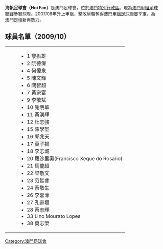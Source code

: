 {{Football club infobox |
  clubname = 海帆|
  image    = |
  fullname = 海帆足球會 |
  nickname = |
  founded  = |
  ground   = 無固定球場 [[澳門|澳門]] |
  capacity =  |
  chairman = |
  manager  = |
  league   = [[澳門甲組足球聯賽|澳門甲組足球聯賽]] |
  season   = 2009 |
  position = |
|  pattern_la1=_blackborder|pattern_b1=|pattern_ra1=_blackborder
|  leftarm1=FFF000|body1=FFF000|rightarm1=FFF000|shorts1=000000|socks1=000000
|  pattern_la2=_whitelines|pattern_b2=|pattern_ra2=_whitelines
|  leftarm2=000000|body2=000000|rightarm2=000000|shorts2=000000|socks2=000000

}}

'''海帆足球會（Hoi Fan）'''是澳門足球會，位於[[澳門特別行政區|澳門特別行政區]]。現為[[澳門甲組足球聯賽|澳門甲組足球聯賽]]參賽球隊。2007/08年升上甲組，擊敗[[皇朝足球會|皇朝]]奪得[[澳門甲組足球聯賽|澳門甲組足球聯賽]]季軍，為澳門足壇新興勢力。

== 球員名單（2009/10）==
{| 
|width=20|
|valign=top|

*1    黎振雄
*2    阮德偉
*4    何偉泉
*5    陳文輝
*6    關智超
*7    黃家富
*9    李敬斌
*10   謝明華
*11   黃漢輝
*12   杜志強
*15   陳學堅
*16   郭兆天
*17   莫子揚
*18   李志城
*20   羅沙里奧(Francisco Xeque do Rosario)
*21   馬龍超
*22   梁敬文
*23   范智睿
*24   蔡敬生
*26   李嘉濠
*27   孔家垣
*28   蔡志輝
*33   Lino Mourato Lopes
*38   莫志榮
|}

{{fb start}}
{{澳門甲組足球聯賽}}
{{fb end}}

[[Category:澳門足球會|Category:澳門足球會]]